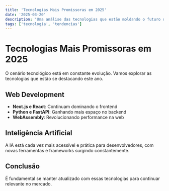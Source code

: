 ```yaml
---
title: 'Tecnologias Mais Promissoras em 2025'
date: '2025-03-20'
description: 'Uma análise das tecnologias que estão moldando o futuro do desenvolvimento.'
tags: ['tecnologia', 'tendencias']
---
```


# Tecnologias Mais Promissoras em 2025

O cenário tecnológico está em constante evolução. Vamos explorar as tecnologias que estão se destacando este ano.

## Web Development

- **Next.js e React**: Continuam dominando o frontend
- **Python e FastAPI**: Ganhando mais espaço no backend
- **WebAssembly**: Revolucionando performance na web

## Inteligência Artificial

A IA está cada vez mais acessível e prática para desenvolvedores, com novas ferramentas e frameworks surgindo constantemente.

## Conclusão

É fundamental se manter atualizado com essas tecnologias para continuar relevante no mercado.
